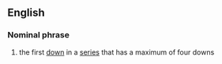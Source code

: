 ==English==
===Nominal phrase===
#{{fb}} the first [[down]] in a [[series]] that has a maximum of four downs

{{cat|Nominal phrases}}